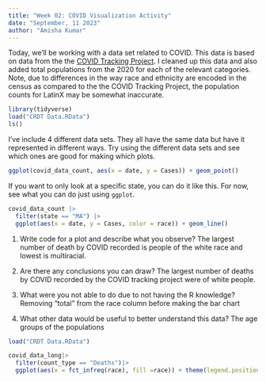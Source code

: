 ```yaml
---
title: "Week 02: COVID Visualization Activity"
date: "September, 11 2023"
author: "Amisha Kumar"
---
```


Today, we'll be working with a data set related to COVID.
This data is based on data from the the [COVID Tracking Project](https://covidtracking.com/).
I cleaned up this data and also added total populations from the 2020 for each of the relevant categories.
Note, due to differences in the way race and ethnicity are encoded in the census as compared to the the COVID Tracking Project, the population counts for LatinX may be somewhat inaccurate.

```r
library(tidyverse)
load("CRDT Data.RData")
ls()
```

I've include 4 different data sets.
They all have the same data but have it represented in different ways.
Try using the different data sets and see which ones are good for making which plots.


```r
ggplot(covid_data_count, aes(x = date, y = Cases)) + geom_point()
```



If you want to only look at a specific state, you can do it like this.
For now, see what you can do just using `ggplot`.

```r
covid_data_count |> 
  filter(state == "MA") |> 
  ggplot(aes(x = date, y = Cases, color = race)) + geom_line()
```

1. Write code for a plot and describe what you observe?
The largest number of death by COVID recorded is people of the white race and lowest is multiracial.

2. Are there any conclusions you can draw?
The largest number of deaths by COVID recorded by the COVID tracking project were of white people. 

3. What were you not able to do due to not having the R knowledge?
Removing "total" from the race column before making the bar chart

4. What other data would be useful to better understand this data?
The age groups of the populations

```r
load("CRDT Data.RData")
```
```r
covid_data_long|>
  filter(count_type == "Deaths")|> 
  ggplot(aes(x = fct_infreq(race), fill =race)) + theme(legend.position = "none") + geom_bar() + labs(x="Race", y="Count by death", title= "COVID Death Count", caption = "data from https://covidtracking.com/")
```





